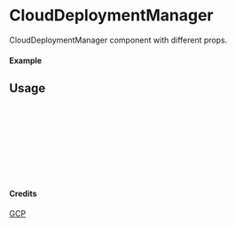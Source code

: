 
<Meta of={CloudDeploymentManager} title="GCP/CloudDeploymentManager" />

# CloudDeploymentManager

CloudDeploymentManager component with different props.

#### Example

<Canvas of={CloudDeploymentManager.Primary} />

## Usage

```ts
import { CloudDeploymentManager } from "yadl-ui";

const Example = () => {
  return (
      <CloudDeploymentManager />
  );
};

export default Example;
```

#### Credits
[GCP](https://cloud.google.com/icons)
